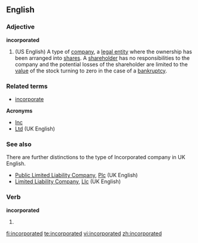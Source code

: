 ==English==

===Adjective===
'''incorporated'''

# (US English) A type of [[company]], a [[legal entity]] where the ownership has been arranged into [[share]]s. A [[shareholder]] has no responsibilities to the company and the potential losses of the shareholder are limited to the [[value]] of the stock turning to zero in the case of a [[bankruptcy]].

===Related terms===
*[[incorporate]]

'''Acronyms'''
*[[Inc]]
*[[Ltd]] (UK English)

===See also===

There are further distinctions to the type of Incorporated company in UK English.
*[[Public Limited Liability Company]], [[Plc]] (UK English)
*[[Limited Liability Company]], [[Llc]] (UK English)

===Verb===
'''incorporated'''

# {{past of|[[incorporate]]}}

[[fi:incorporated]]
[[te:incorporated]]
[[vi:incorporated]]
[[zh:incorporated]]